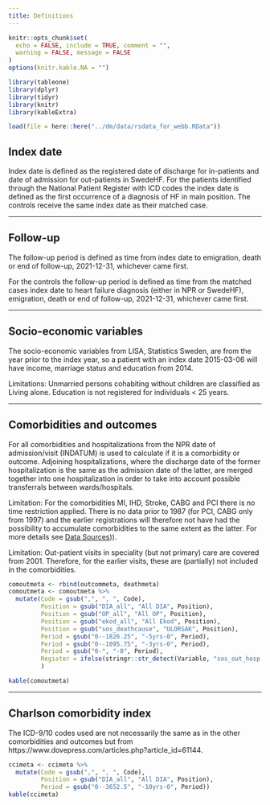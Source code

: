 ```yaml
---
title: Definitions
---
```


```r
knitr::opts_chunk$set(
  echo = FALSE, include = TRUE, comment = "",
  warning = FALSE, message = FALSE
)
options(knitr.kable.NA = "")
```

```r
library(tableone)
library(dplyr)
library(tidyr)
library(knitr)
library(kableExtra)

load(file = here::here("../dm/data/rsdata_for_webb.RData"))
```             

## Index date


Index date is defined as the registered date of discharge for in-patients and date of admission for out-patients in SwedeHF. For the patients identified through the National Patient Register with ICD codes the index date is defined as the first occurrence of a diagnosis of HF in main position. The controls receive the same index date as their matched case.

----

## Follow-up

The follow-up period is defined as time from index date to emigration, death or end of follow-up, 2021-12-31, whichever came first.

For the controls the follow-up period is defined as time from the matched cases index date to heart failure diagnosis (either in NPR or SwedeHF), emigration, death or end of follow-up, 2021-12-31, whichever came first.

----

## Socio-economic variables

The socio-economic variables from LISA, Statistics Sweden, are from the year prior to the index year, so a patient with an index date 2015-03-06 will have income, marriage status and education from 2014.

Limitations: Unmarried persons cohabiting without children are classified as Living alone. Education is not registered for individuals < 25 years.

----

## Comorbidities and outcomes

For all comorbidities and hospitalizations from the NPR date of admission/visit (INDATUM) is used to calculate if it is a comorbidity or outcome. Adjoining hospitalizations, where the discharge date of the former hospitalization is the same as the admission date of the latter, are merged together into one hospitalization in order to take into account possible transferrals between wards/hospitals.

Limitation: For the comorbidities MI, IHD, Stroke, CABG and PCI there is no time restriction applied. There is no data prior to 1987 (for PCI, CABG only from 1997) and the earlier registrations will therefore not have had the possibility to accumulate comorbidities to the same extent as the latter. For more details see [Data Sources](https://kiheartfailure.github.io/shfdb4/datasources/))).

Limitation: Out-patient visits in speciality (but not primary) care are covered from 2001. Therefore, for the earlier visits, these are (partially) not included in the comorbidities.

```r
comoutmeta <- rbind(outcommeta, deathmeta)
comoutmeta <- comoutmeta %>%
  mutate(Code = gsub(",", ", ", Code),
         Position = gsub("DIA_all", "All DIA", Position),
         Position = gsub("OP_all", "All OP", Position),
         Position = gsub("ekod_all", "All Ekod", Position),
         Position = gsub("sos_deathcause", "ULORSAK", Position),
         Period = gsub("0--1826.25", "-5yrs-0", Period), 
         Period = gsub("0--1095.75", "-3yrs-0", Period),
         Period = gsub("0-", "-0", Period),
         Register = ifelse(stringr::str_detect(Variable, "sos_out_hosp|sos_out_counthosp"), "NPR (in)", Register)
         )

kable(comoutmeta)
```

----

## Charlson comorbidity index

The ICD-9/10 codes used are not necessarily the same as in the other comorbidities and outcomes but 
from https://www.dovepress.com/articles.php?article_id=61144. 

```r
ccimeta <- ccimeta %>%
  mutate(Code = gsub(",", ", ", Code),
         Position = gsub("DIA_all", "All DIA", Position),
         Period = gsub("0--3652.5", "-10yrs-0", Period))
kable(ccimeta)
```
